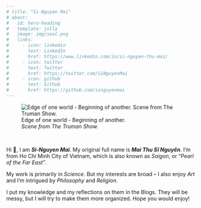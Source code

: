 ```yaml
---
# title: "Si-Nguyen Mai"
# about:
#   id: hero-heading
#   template: jolla
#   image: img/seal.png
#   links:
#     - icon: linkedin
#       text: LinkedIn
#       href: https://www.linkedin.com/in/si-nguyen-thu-mai/
#     - icon: twitter
#       text: Twitter
#       href: https://twitter.com/SiNguyenMai
#     - icon: github
#       text: Github
#       href: https://github.com/singuyenmai
---
```


<!-- :::{#hero-heading}
::: -->

![Edge of one world - Beginning of another.<br>*Scene from The Truman Show.*](img/the-truman-show.png)

<br>

:::{.column-body}
Hi 👋, I am **_Si-Nguyen Mai_**. My original full name is **_Mai Thu Sĩ Nguyên_**. I'm from Ho Chi Minh City of Vietnam, which is also known as _Saigon_, or "_Pearl of the Far East_”. 

My work is primarily in *Science*. But my interests are broad -- I also enjoy *Art* and I'm intrigued by *Philosophy* and *Religion*.

I put my knowledge and my reflections on them in the Blogs. They will be messy, but I will try to make them more organized. Hope you would enjoy!
:::